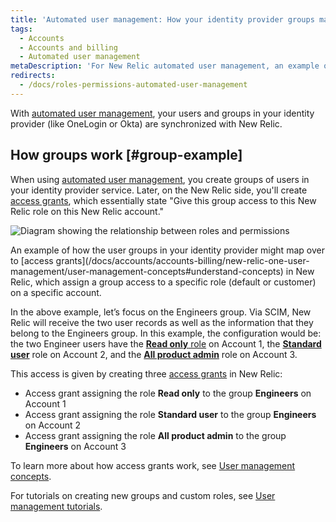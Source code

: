 ```yaml
---
title: 'Automated user management: How your identity provider groups map to our groups'
tags:
  - Accounts
  - Accounts and billing
  - Automated user management
metaDescription: 'For New Relic automated user management, an example of how identity provider groups map over to New Relic access grants.'
redirects:
  - /docs/roles-permissions-automated-user-management
---
```


With [automated user management](/docs/accounts/accounts/automated-user-management/automated-user-provisioning-single-sign), your users and groups in your identity provider (like OneLogin or Okta) are synchronized with New Relic.

## How groups work [#group-example]

When using [automated user management](/docs/accounts/accounts/automated-user-management/automated-user-provisioning-single-sign), you create groups of users in your identity provider service. Later, on the New Relic side, you'll create [access grants](/docs/accounts/accounts-billing/new-relic-one-user-management/user-management-concepts#understand-concepts), which essentially state "Give this group access to this New Relic role on this New Relic account."

![Diagram showing the relationship between roles and permissions](src/images/Roles%26Permissions.png 'Roles and permissions')

<figcaption>
  An example of how the user groups in your identity provider might map over to
  [access
  grants](/docs/accounts/accounts-billing/new-relic-one-user-management/user-management-concepts#understand-concepts)
  in New Relic, which assign a group access to a specific role (default or
  customer) on a specific account.
</figcaption>

In the above example, let’s focus on the Engineers group. Via SCIM, New Relic will receive the two user records as well as the information that they belong to the Engineers group. In this example, the configuration would be: the two Engineer users have the [**Read only** role](/docs/accounts/accounts-billing/new-relic-one-user-management/user-management-concepts#roles) on Account 1, the [**Standard user**](/docs/accounts/accounts-billing/new-relic-one-user-management/user-management-concepts#roles) role on Account 2, and the [**All product admin**](/docs/accounts/accounts-billing/new-relic-one-user-management/user-management-concepts#roles) role on Account 3.

This access is given by creating three [access grants](/docs/accounts/accounts-billing/new-relic-one-user-management/user-management-concepts#understand-concepts) in New Relic:

- Access grant assigning the role **Read only** to the group **Engineers** on Account 1
- Access grant assigning the role **Standard user** to the group **Engineers** on Account 2
- Access grant assigning the role **All product admin** to the group **Engineers** on Account 3

To learn more about how access grants work, see [User management concepts](/docs/accounts/accounts-billing/new-relic-one-user-management/user-management-concepts#understand-concepts).

For tutorials on creating new groups and custom roles, see [User management tutorials](/docs/accounts/accounts-billing/new-relic-one-user-management/tutorial-add-new-user-groups-roles-new-relic-one-user-model/).
